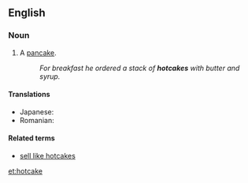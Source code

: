 ==English==

===Noun===
{{en-noun}}

# A [[pancake]].
#: ''For breakfast he ordered a stack of '''hotcakes''' with butter and syrup.''

====Translations====
{{trans-top|pancake}}
* Japanese: {{t+|ja|ホットケーキ|tr=hottokēki|sc=Jpan}}
* Romanian: {{t+|ro|clătită|f}}
{{trans-mid}}
{{trans-bottom}}

====Related terms====
* [[sell like hotcakes]]

[[et:hotcake]]